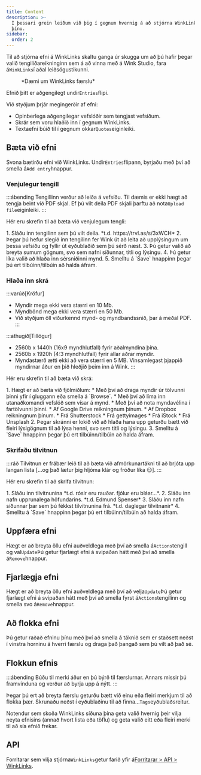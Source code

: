 ```yaml
---
title: Content
description: >-
  Í þessari grein leiðum við þig í gegnum hvernig á að stjórna WinkLinks efninu
  þínu.
sidebar:
  order: 2
---
```


Til að stjórna efni á WinkLinks skaltu ganga úr skugga um að þú hafir þegar valið tengiliðareikninginn sem á að vinna með á Wink Studio, fara á`WinkLinks`í aðal leiðsögustikunni.

<figure>
  <CloudinaryImage width="350" height="561" resize="scale" quality="best" alt="WinkLinks færsla" src="academy/winklinks-entry" errorImage="noimage_opaque_nyrtl0.png" />

  <figcaption>*Dæmi um WinkLinks færslu*</figcaption>
</figure>


Efnið þitt er aðgengilegt undir`Entries`flipi.

Við styðjum þrjár megingerðir af efni:

* Opinberlega aðgengilegar vefslóðir sem tengjast vefsíðum.
* Skrár sem voru hlaðið inn í gegnum WinkLinks.
* Textaefni búið til í gegnum okkar`Quotes`eiginleiki.

## Bæta við efni

Svona bætirðu efni við WinkLinks. Undir`Entries`flipann, byrjaðu með því að smella á`Add entry`hnappur.

### Venjulegur tengill

:::ábending
Tengillinn verður að leiða á vefsíðu. Til dæmis er ekki hægt að tengja beint við PDF skjal. Ef þú vilt deila PDF skjali þarftu að nota`Upload file`eiginleiki.
:::

Hér eru skrefin til að bæta við venjulegum tengli:

<Steps>
  1. Sláðu inn tengilinn sem þú vilt deila. *t.d. https://trvl.as/s/3xWCH*
  2. Þegar þú hefur slegið inn tengilinn fer Wink út að leita að upplýsingum um þessa vefsíðu og fyllir út eyðublaðið sem þú sérð næst.
  3. Þú getur valið að breyta sumum gögnum, svo sem nafni síðunnar, titli og lýsingu.
  4. Þú getur líka valið að hlaða inn sérsniðinni mynd.
  5. Smelltu á `Save` hnappinn þegar þú ert tilbúinn/tilbúin að halda áfram.
</Steps>


### Hlaða inn skrá

:::varúð\[Kröfur]

* Myndir mega ekki vera stærri en 10 Mb.
* Myndbönd mega ekki vera stærri en 50 Mb.
* Við styðjum öll viðurkennd mynd- og myndbandssnið, þar á meðal PDF.
  :::

:::athugið\[Tillögur]

* 2560b x 1440h (16x9 myndhlutfall) fyrir aðalmyndina þína.
* 2560b x 1920h (4:3 myndhlutfall) fyrir allar aðrar myndir.
* Myndastærð ætti ekki að vera stærri en 5 MB. Vinsamlegast þjappið myndirnar áður en þið hleðjið þeim inn á Wink.
  :::

Hér eru skrefin til að bæta við skrá:

<Steps>
  1. Hægt er að bæta við fjölmiðlum:
     * Með því að draga myndir úr tölvunni þinni yfir í gluggann eða smella á `Browse`.
     * Með því að líma inn utanaðkomandi vefslóð sem vísar á mynd.
     * Með því að nota myndavélina í fartölvunni þinni.
     * Af Google Drive reikningnum þínum.
     * Af Dropbox reikningnum þínum.
     * Frá Shutterstock
     * Frá gettyimages
     * Frá iStock
     * Frá Unsplash
  2. Þegar skránni er lokið við að hlaða hana upp geturðu bætt við fleiri lýsigögnum til að lýsa henni, svo sem titli og lýsingu.
  3. Smelltu á `Save` hnappinn þegar þú ert tilbúinn/tilbúin að halda áfram.
</Steps>


### Skrifaðu tilvitnun

:::ráð
Tilvitnun er frábær leið til að bæta við afmörkunartákni til að brjóta upp langan lista \[...og það lætur þig hljóma klár og fróður líka 😉].
:::

Hér eru skrefin til að skrifa tilvitnun:

<Steps>
  1. Sláðu inn tilvitnunina *t.d. rósir eru rauðar. fjólur eru bláar...*.
  2. Sláðu inn nafn upprunalega höfundarins. *t.d. Edmund Spenser*
  3. Sláðu inn nafn síðunnar þar sem þú fékkst tilvitnunina frá. *t.d. daglegar tilvitnanir*
  4. Smelltu á `Save` hnappinn þegar þú ert tilbúinn/tilbúin að halda áfram.
</Steps>


## Uppfæra efni

Hægt er að breyta öllu efni auðveldlega með því að smella á`Actions`tengill og val`Update`Þú getur fjarlægt efni á svipaðan hátt með því að smella á`Remove`hnappur.

## Fjarlægja efni

Hægt er að breyta öllu efni auðveldlega með því að velja`Update`Þú getur fjarlægt efni á svipaðan hátt með því að smella fyrst á`Actions`tengilinn og smella svo á`Remove`hnappur.

## Að flokka efni

Þú getur raðað efninu þínu með því að smella á táknið sem er staðsett neðst í vinstra horninu á hverri færslu og draga það þangað sem þú vilt að það sé.

## Flokkun efnis

:::ábending
Búðu til merki áður en þú býrð til færslurnar. Annars missir þú framvinduna og verður að byrja upp á nýtt.
:::

Þegar þú ert að breyta færslu geturðu bætt við einu eða fleiri merkjum til að flokka þær. Skrunaðu neðst í eyðublaðinu til að finna...`Tags`eyðublaðsreitur.

Notendur sem skoða WinkLinks síðuna þína geta valið hvernig þeir vilja neyta efnisins (annað hvort lista eða töflu) og geta valið eitt eða fleiri merki til að sía efnið frekar.

## API

Forritarar sem vilja stjórna`WinkLinks`getur farið yfir á[Forritarar > API > WinkLinks](/developers/apis/#winklinks-api).

